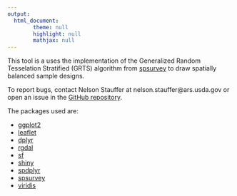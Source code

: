 ```yaml
---
output:
  html_document:
        theme: null
        highlight: null
        mathjax: null
---
```


This tool is a uses the implementation of the Generalized Random Tesselation Stratified (GRTS) algorithm from [spsurvey](https://cran.r-project.org/package=spsurvey) to draw spatially balanced sample designs.

To report bugs, contact Nelson Stauffer at nelson.stauffer@ars.usda.gov or open an issue in the [GitHub repository](https://github.com/nstauffer/balanced-design-tool).

The packages used are:

  - [ggplot2](https://cran.r-project.org/package=ggplot2)
  - [leaflet](https://cran.r-project.org/package=leaflet)
  - [dplyr](https://cran.r-project.org/package=dplyr)
  - [rgdal](https://cran.r-project.org/package=rgdal)
  - [sf](https://cran.r-project.org/package=sf)
  - [shiny](https://cran.r-project.org/package=shiny)
  - [spdplyr](https://cran.r-project.org/package=spdplyr)
  - [spsurvey](https://cran.r-project.org/package=spsurvey)
  - [viridis](https://cran.r-project.org/package=viridis)